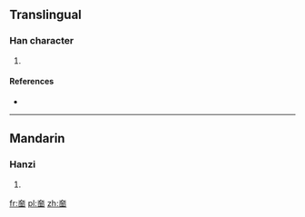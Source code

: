 ==Translingual==

===Han character===
{{Han char|rn=37|rad=大|as=09|sn=12|four=|canj=大一田中 (KMWL)|ids=⿱[[大]][[面]]}}

# {{defn|Han|sort=大09}}

====References====
* {{Han ref|kx=0253.150|dkj=05970|dj=0515.060|hdz=10544.070|uh=5964|ud=22884}}

----

==Mandarin==

===Hanzi===
{{cmn-hanzi|pin=[[hǎ]] ([[ha]])|wg=ha<sup>3</sup>}}

# {{defn|lang=cmn|sort=大09}}

[[fr:奤]]
[[pl:奤]]
[[zh:奤]]